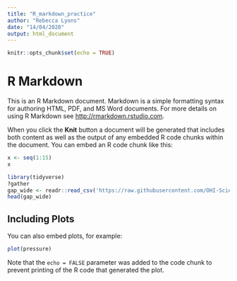 ```yaml
---
title: "R_markdown_practice"
author: "Rebecca Lyons"
date: "14/04/2020"
output: html_document
---
```


```r
knitr::opts_chunk$set(echo = TRUE)
```

# R Markdown

This is an R Markdown document. Markdown is a simple formatting syntax for authoring HTML, PDF, and MS Word documents. For more details on using R Markdown see <http://rmarkdown.rstudio.com>.

When you click the **Knit** button a document will be generated that includes both content as well as the output of any embedded R code chunks within the document. You can embed an R code chunk like this:

```r
x <- seq(1:15)
x
```

```r
library(tidyverse)
?gather
gap_wide <- readr::read_csv('https://raw.githubusercontent.com/OHI-Science/data-science-training/master/data/gapminder_wide.csv')
head(gap_wide)
```


## Including Plots

You can also embed plots, for example:

```r
plot(pressure)
```

Note that the `echo = FALSE` parameter was added to the code chunk to prevent printing of the R code that generated the plot.
